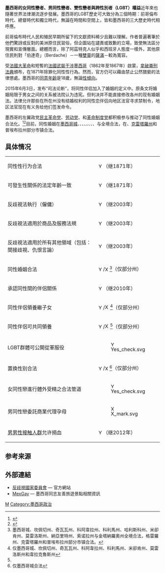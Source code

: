 {{Infobox LGBT rights
| location_header = 墨西哥
| image        = LGBT flag map of Mexico.svg
| caption      = 虹色[[墨西哥|墨西哥]]地图
| legal_status = 自1871年合法
| gender_identity_expression = 墨西哥城允許跨性別者更動法律性別和姓名（自2008年）
| recognition_of_relationships = [[墨西哥城同性婚姻|墨西哥城同性婚姻]]（自2010年）<br>
[[墨西哥同性結合|科阿韋拉州公民結合]]（自2007年）
| recognition_of_relationships_restrictions =
| adoption     = 墨西哥城得合法共同收養（自2010年）<br>全國：同志可以個人名義進行收養
| military     =
| discrimination_protections = 全國自2003年立法保障性傾向（[[#反歧視法|見下方]]）
}}
'''墨西哥的女同性戀者、男同性戀者、雙性戀者與跨性別者（LGBT）權益'''近年來也隨著世界法律潮流逐步發展。墨西哥的LGBT歷史可大致分為三個時期：前哥倫布時代、總督時代和獨立時代，無論在時間和空間上，皆和墨西哥的三大歷史時代相呼應。

前哥倫布時代人民和殖民早期所留下的文獻資料稀少且難以理解。作者普遍著筆於他們驚訝或反對的美洲原住民習俗，但企圖站在譴責或致歉的立場，致使無法區分現實和宣傳層面。總體而言，除了阿茲特克人似乎和西班牙人態度一樣外，其他原住民則對「伯達奇」（Berdache）－一種[[雙靈|雙靈]]的[[薩滿|薩滿]]－較為寬容。

受[[法國大革命|法國大革命]]和短暫的[[法國武裝干涉墨西哥|法國武裝干涉墨西哥]]（1862年至1867年）啟蒙，[[法國1791年刑法典|拿破崙刑法典]]頒布，在1871年除罪化同性性行為。然而，官方仍可以藉由禁止公然猥褻的法律懲處。墨西哥的[[同意年齡|同意年齡]]是18歲，無論[[性傾向|性傾向]]。

2015年6月3日，{{tsl|en|Supreme Court of Justice of the Nation||墨西哥国家最高法院}}发布“司法论断”，将同性伴侣加入了婚姻的定义中。原条文将婚姻局限于男女之间的关系被法院认为违宪。但判决并不能直接修改各州的现有婚姻法。法律允许那些在所在州没有结婚权利的同性恋伴侣向地区法官寻求禁制令，地区法官现在有义务给他们签发命令。

墨西哥的左翼政党[[民主革命党_(墨西哥)|民主革命党]]、[[劳动党_(墨西哥)|劳动党]]、{{tsl|en|Convergence (Mexico)|聚合党 (墨西哥)|聚合党}}和[[革命制度党|革命制度党]]都积极参与推动了同性婚姻合法化。<ref name="constitution">{{Cite web |url=http://www.diputados.gob.mx/LeyesBiblio/ref/dof/CPEUM_ref_194_10jun11.pdf |title=DECRETO por el que se modifica la denominación del Capítulo I del Título Primero y reforma diversos artículos de la Constitución Política de los Estados Unidos Mexicanos |access-date=2017-03-13 |archive-date=2018-06-14 |archive-url=https://web.archive.org/web/20180614103926/http://www.diputados.gob.mx/LeyesBiblio/ref/dof/CPEUM_ref_194_10jun11.pdf |dead-url=no }}</ref><ref name="constitution1">{{Cite web |url=http://www.diputados.gob.mx/LeyesBiblio/proceso/lxi/117_DOF_10jun11.pdf |title=DECRETO por el que se modifica la denominación del Capítulo I del Título Primero y reforma diversos artículos de la Constitución Política de los Estados Unidos Mexicanos - Proceso Legislativo |access-date=2017-03-13 |archive-date=2018-04-25 |archive-url=https://web.archive.org/web/20180425032850/http://www.diputados.gob.mx/LeyesBiblio/proceso/lxi/117_DOF_10jun11.pdf |dead-url=no }}</ref>目前，同性婚姻在[[墨西哥城同性婚姻|墨西哥城]]、{{tsl|en|Same-sex marriage in Campeche|坎佩切州同性婚姻|坎佩切州}}、{{tsl|en|Same-sex marriage in Chihuahua|奇瓦瓦州同性婚姻|奇瓦瓦州}}、{{tsl|en|Same-sex marriage in Coahuila|科阿韋拉州同性婚姻|科阿韋拉州}}、{{tsl|en|Same-sex marriage in Colima|科利馬州同性婚姻|科利馬州}}、{{tsl|en|Same-sex marriage in Jalisco|哈利斯科州同性婚姻|哈利斯科州}}、{{tsl|en|Same-sex marriage in Michoacán|米卻肯州同性婚姻|米卻肯州}}、{{tsl|en|Same-sex marriage in Morelos|莫雷洛斯州同性婚姻|莫雷洛斯州}}、{{tsl|en|Same-sex marriage in Nayarit|納亞里特州同性婚姻|納亞里特州}}与{{tsl|en|Same-sex marriage in Quintana Roo|金塔納羅奧州同性婚姻|金塔納羅奧州}}全境合法，在{{tsl|en|Same-sex marriage in Guerrero|格雷羅州同性婚姻|格雷羅州}}、[[克雷塔羅州同性婚姻|克雷塔羅州]]和普埃布拉州部分市镇合法。

== 具体情况 ==
{| class="wikitable"
|-
| 同性性行为合法
| [[File:Yes_check.svg|15px]]（继1871年）
|-
| 可發生性關係的法定年齡一致
| [[File:Yes_check.svg|15px]]（继1871年）
|-
| 反歧視法執行（僱傭）
| [[File:Yes_check.svg|15px]]（继2003年）
|-
| 反歧視法適用於商品及服務法規
|  [[File:Yes_check.svg|15px]]（继2003年）
|-
| 反歧視法適用於所有其他領域（包括：間接歧視、仇恨言論）
| [[File:Yes_check.svg|15px]]（继2003年）
|-
| 同性婚姻合法
| [[File:Yes_check.svg|15px]]/[[Image:X_mark.svg|15px]]<ref group=note>墨西哥城、坎佩切州、奇瓦瓦州、科阿韋拉州、科利馬州、哈利斯科州、米卻肯州、莫雷洛斯州、納亞里特州、索诺拉州与金塔納羅奧州全境合法，格雷羅州、克雷塔羅州和普埃布拉州部分市镇合法。</ref>（仅部分州）
|-
| 承認同性間的伴侶關係
| [[File:Yes_check.svg|15px]]（继2010年）
|-
| 同性伴侶領養繼子女
|[[File:Yes_check.svg|15x15px]]/[[File:X_mark.svg|17x17px]]<ref group=note name="adoption">仅墨西哥城、坎佩切州、奇瓦瓦州、科阿韋拉州、科利馬州、米卻肯州、莫雷洛斯州和韋拉克魯斯州</ref>（仅部分州）
|-
| 同性伴侶可共同領養
|[[File:Yes_check.svg|15x15px]]/[[File:X_mark.svg|17x17px]]<ref group=note name="adoption" />（仅部分州）
|-
| LGBT群體可公開從軍服役
| [[File:Yes_check.svg|15px]]
|-
| 置换性别合法
| [[File:Yes_check.svg|15px]]/[[File:X_mark.svg|15px]]<ref group=note>仅墨西哥城合法</ref>（仅部分州）
|-
| 女同性戀進行體外受精之合法管道
| [[File:Yes_check.svg|15px]]
|-
| 男同性戀委託商業代理孕母
| [[File:X_mark.svg|15px]]
|-
| [[男男性接触人群|男男性接触人群]]允许捐血
| [[File:Yes_check.svg|15px]]（继2012年）
|}

{{Reflist|group=note}}

== 参考来源 ==
{{Reflist|30em}}

== 外部連結 ==
{{Commons category|LGBT in Mexico}}
* [https://web.archive.org/web/20091206233649/http://www.conapred.org.mx/english/what.html 反歧視國家委員會] — 官方網站
* [http://www.mexgay.com/ MexGay] {{Wayback|url=http://www.mexgay.com/ |date=20210115184518 }} — 墨西哥同志友善旅遊景點相關資訊

{{LGBT rights in Americas}}

[[Category:墨西哥LGBT權益|M]]
[[Category:墨西哥政治|Category:墨西哥政治]]